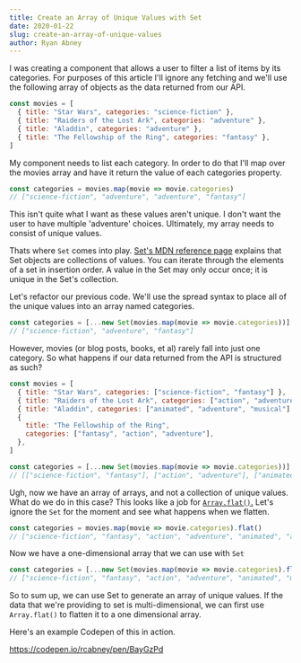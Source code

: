 ```yaml
---
title: Create an Array of Unique Values with Set
date: 2020-01-22
slug: create-an-array-of-unique-values
author: Ryan Abney
---
```


I was creating a component that allows a user to filter a list of items by its categories. For purposes of this article I'll ignore any fetching and we'll use the following array of objects as the data returned from our API.

```js
const movies = [
  { title: "Star Wars", categories: "science-fiction" },
  { title: "Raiders of the Lost Ark", categories: "adventure" },
  { title: "Aladdin", categories: "adventure" },
  { title: "The Fellowship of the Ring", categories: "fantasy" },
]
```

My component needs to list each category. In order to do that I'll map over the movies array and have it return the value of each categories property.

```js
const categories = movies.map(movie => movie.categories)
// ["science-fiction", "adventure", "adventure", "fantasy"]
```

This isn't quite what I want as these values aren't unique. I don't want the user to have multiple 'adventure' choices. Ultimately, my array needs to consist of unique values.

Thats where `Set` comes into play. [Set's MDN reference page](https://developer.mozilla.org/en-US/docs/Web/JavaScript/Reference/Global_Objects/Set) explains that Set objects are collections of values. You can iterate through the elements of a set in insertion order. A value in the Set may only occur once; it is unique in the Set's collection.

Let's refactor our previous code. We'll use the spread syntax to place all of the unique values into an array named categories.

```js
const categories = [...new Set(movies.map(movie => movie.categories))]
// ["science-fiction", "adventure", "fantasy"]
```

However, movies (or blog posts, books, et al) rarely fall into just one category. So what happens if our data returned from the API is structured as such?

```js
const movies = [
  { title: "Star Wars", categories: ["science-fiction", "fantasy"] },
  { title: "Raiders of the Lost Ark", categories: ["action", "adventure"] },
  { title: "Aladdin", categories: ["animated", "adventure", "musical"] },
  {
    title: "The Fellowship of the Ring",
    categories: ["fantasy", "action", "adventure"],
  },
]

const categories = [...new Set(movies.map(movie => movie.categories))]
// [["science-fiction", "fantasy"], ["action", "adventure"], ["animated", "adventure", "musical"], ["fantasy", "action", "adventure"]]
```

Ugh, now we have an array of arrays, and not a collection of unique values. What do we do in this case? This looks like a job for [`Array.flat()`.](https://developer.mozilla.org/en-US/docs/Web/JavaScript/Reference/Global_Objects/Array/flat) Let's ignore the `Set` for the moment and see what happens when we flatten.

```js
const categories = movies.map(movie => movie.categories).flat()
// ["science-fiction", "fantasy", "action", "adventure", "animated", "adventure", "musical", "fantasy", "action", "adventure"]
```

Now we have a one-dimensional array that we can use with `Set`

```js
const categories = [...new Set(movies.map(movie => movie.categories).flat())]
// ["science-fiction", "fantasy", "action", "adventure", "animated", "musical"]
```

So to sum up, we can use Set to generate an array of unique values. If the data that we're providing to set is multi-dimensional, we can first use `Array.flat()` to flatten it to a one dimensional array.

Here's an example Codepen of this in action.

https://codepen.io/rcabney/pen/BayGzPd
